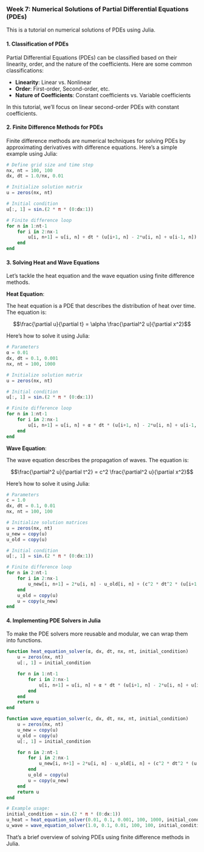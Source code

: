 ### Week 7: Numerical Solutions of Partial Differential Equations (PDEs)

This is a tutorial on numerical solutions of PDEs using Julia.

#### 1. Classification of PDEs

Partial Differential Equations (PDEs) can be classified based on their linearity, order, and the nature of the coefficients. Here are some common classifications:

- **Linearity**: Linear vs. Nonlinear
- **Order**: First-order, Second-order, etc.
- **Nature of Coefficients**: Constant coefficients vs. Variable coefficients

In this tutorial, we'll focus on linear second-order PDEs with constant coefficients.

#### 2. Finite Difference Methods for PDEs

Finite difference methods are numerical techniques for solving PDEs by approximating derivatives with difference equations. Here's a simple example using Julia:

```julia
# Define grid size and time step
nx, nt = 100, 100
dx, dt = 1.0/nx, 0.01

# Initialize solution matrix
u = zeros(nx, nt)

# Initial condition
u[:, 1] = sin.(2 * π * (0:dx:1))

# Finite difference loop
for n in 1:nt-1
    for i in 2:nx-1
        u[i, n+1] = u[i, n] + dt * (u[i+1, n] - 2*u[i, n] + u[i-1, n]) / dx^2
    end
end
```

#### 3. Solving Heat and Wave Equations

Let's tackle the heat equation and the wave equation using finite difference methods.

**Heat Equation**:

The heat equation is a PDE that describes the distribution of heat over time. The equation is:

$$\frac{\partial u}{\partial t} = \alpha \frac{\partial^2 u}{\partial x^2}$$

Here's how to solve it using Julia:

```julia
# Parameters
α = 0.01
dx, dt = 0.1, 0.001
nx, nt = 100, 1000

# Initialize solution matrix
u = zeros(nx, nt)

# Initial condition
u[:, 1] = sin.(2 * π * (0:dx:1))

# Finite difference loop
for n in 1:nt-1
    for i in 2:nx-1
        u[i, n+1] = u[i, n] + α * dt * (u[i+1, n] - 2*u[i, n] + u[i-1, n]) / dx^2
    end
end
```

**Wave Equation**:

The wave equation describes the propagation of waves. The equation is:

$$\frac{\partial^2 u}{\partial t^2} = c^2 \frac{\partial^2 u}{\partial x^2}$$

Here's how to solve it using Julia:

```julia
# Parameters
c = 1.0
dx, dt = 0.1, 0.01
nx, nt = 100, 100

# Initialize solution matrices
u = zeros(nx, nt)
u_new = copy(u)
u_old = copy(u)

# Initial condition
u[:, 1] = sin.(2 * π * (0:dx:1))

# Finite difference loop
for n in 2:nt-1
    for i in 2:nx-1
        u_new[i, n+1] = 2*u[i, n] - u_old[i, n] + (c^2 * dt^2 * (u[i+1, n] - 2*u[i, n] + u[i-1, n]) / dx^2)
    end
    u_old = copy(u)
    u = copy(u_new)
end
```

#### 4. Implementing PDE Solvers in Julia

To make the PDE solvers more reusable and modular, we can wrap them into functions.

```julia
function heat_equation_solver(α, dx, dt, nx, nt, initial_condition)
    u = zeros(nx, nt)
    u[:, 1] = initial_condition

    for n in 1:nt-1
        for i in 2:nx-1
            u[i, n+1] = u[i, n] + α * dt * (u[i+1, n] - 2*u[i, n] + u[i-1, n]) / dx^2
        end
    end
    return u
end

function wave_equation_solver(c, dx, dt, nx, nt, initial_condition)
    u = zeros(nx, nt)
    u_new = copy(u)
    u_old = copy(u)
    u[:, 1] = initial_condition

    for n in 2:nt-1
        for i in 2:nx-1
            u_new[i, n+1] = 2*u[i, n] - u_old[i, n] + (c^2 * dt^2 * (u[i+1, n] - 2*u[i, n] + u[i-1, n]) / dx^2)
        end
        u_old = copy(u)
        u = copy(u_new)
    end
    return u
end

# Example usage:
initial_condition = sin.(2 * π * (0:dx:1))
u_heat = heat_equation_solver(0.01, 0.1, 0.001, 100, 1000, initial_condition)
u_wave = wave_equation_solver(1.0, 0.1, 0.01, 100, 100, initial_condition)
```

That's a brief overview of solving PDEs using finite difference methods in Julia.
